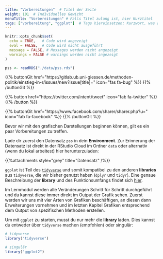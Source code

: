 ```yaml
---
title: "Vorbereitungen"  # Titel der Seite
weight: 101  # Individuelles Gewicht 
menuTitle: "Vorbereitungen" # Falls Titel zulang ist, hier Kurztitel
tags: ["vorbereitung", "ggplot"]  # Tags hiereinsetzen; Kurzwort, was auf der Seite passsiert
---
```

```r
knitr::opts_chunk$set(
  echo = TRUE,   # Code wird angezeigt
  eval = FALSE,  # Code wird nicht ausgeführt
  message = FALSE, # Messages werden nicht angezeigt
  warnings = FALSE # warnings werden nicht angezeigt
)

pss <- readRDS("./data/pss.rds")
```

{{% buttonGit href=\"https\:\/\/gitlab.ub.uni-giessen.de\/methoden-politik\/einstieg-in-r\/issues\/new?issue[title]=\" icon=\"fas fa-bug\" %}} {{% /buttonGit %}} 

{{% button href=\"https\:\/\/twitter.com\/intent\/tweet\" icon=\"fab fa-twitter\" %}} {{% /button %}}

{{% buttonGit href=\"https\:\/\/www.facebook.com\/sharer\/sharer.php?u=\" icon=\"fab fa-facebook\" %}} {{% /buttonGit %}}

Bevor wir mit den grafischen Darstellungen beginnen können, gilt es ein paar Vorbereitungen zu treffen. 

Lade dir zuerst den Datensatz `pss` in dein **Environment**. Zur Erinnerung der Datensatz ist direkt in der RStudio Cloud im Ordner `data` oder alternativ (wenn du lokal arbeitest) hier herunterzuladen:

{{%attachments style=\"grey\" title=\"Datensatz\" /%}}

`ggplot` ist Teil des [`tidyverse`](https://www.tidyverse.org) und somit kompatibel zu den anderen **libraries** aus `tidyverse`, die wir bisher genutzt haben (`dplyr` und `tidyr`). Eine genaue Beschreibung der **library** und des Funktionsumfangs findet sich [hier](https://ggplot2.tidyverse.org).

Im Lernmodul werden alle Veränderungen Schritt für Schritt durchgeführt und du kannst diese immer direkt im Output der Grafik sehen. Zuerst werden wir uns mit vier Arten von Grafiken beschäftigen, an diesen dann Erweiterungen vornehmen und im letzten Kapitel Grafiken entsprechend dem Output von spezifischen Methoden erstellen. 

Um mit `ggplot` zu starten, musst du nur mehr die **library** laden. Dies kannst du entweder über `tidyverse` machen (empfohlen) oder singulär:

```r
# tidyverse
library("tidyverse")

# singulär
library("ggplot2")
```


